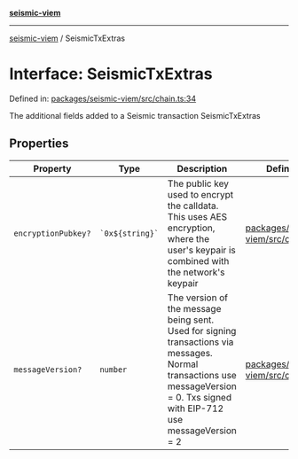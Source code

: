 [**seismic-viem**](/seismic-viem/README.mdx)

---

[seismic-viem](/seismic-viem/globals.mdx) / SeismicTxExtras

# Interface: SeismicTxExtras

Defined in: [packages/seismic-viem/src/chain.ts:34](https://github.com/SeismicSystems/seismic-client/blob/fe4ea18662b9b9725dc8d15ad03bde6f01c024a3/packages/seismic-viem/src/chain.ts#L34)

The additional fields added to a Seismic transaction
SeismicTxExtras

## Properties

| Property                                          | Type                | Description                                                                                                                                                                   | Defined in                                                                                                                                                                     |
| ------------------------------------------------- | ------------------- | ----------------------------------------------------------------------------------------------------------------------------------------------------------------------------- | ------------------------------------------------------------------------------------------------------------------------------------------------------------------------------ |
| <a id="encryptionpubkey"></a> `encryptionPubkey?` | `` `0x${string}` `` | The public key used to encrypt the calldata. This uses AES encryption, where the user's keypair is combined with the network's keypair                                        | [packages/seismic-viem/src/chain.ts:35](https://github.com/SeismicSystems/seismic-client/blob/fe4ea18662b9b9725dc8d15ad03bde6f01c024a3/packages/seismic-viem/src/chain.ts#L35) |
| <a id="messageversion"></a> `messageVersion?`     | `number`            | The version of the message being sent. Used for signing transactions via messages. Normal transactions use messageVersion = 0. Txs signed with EIP-712 use messageVersion = 2 | [packages/seismic-viem/src/chain.ts:36](https://github.com/SeismicSystems/seismic-client/blob/fe4ea18662b9b9725dc8d15ad03bde6f01c024a3/packages/seismic-viem/src/chain.ts#L36) |
